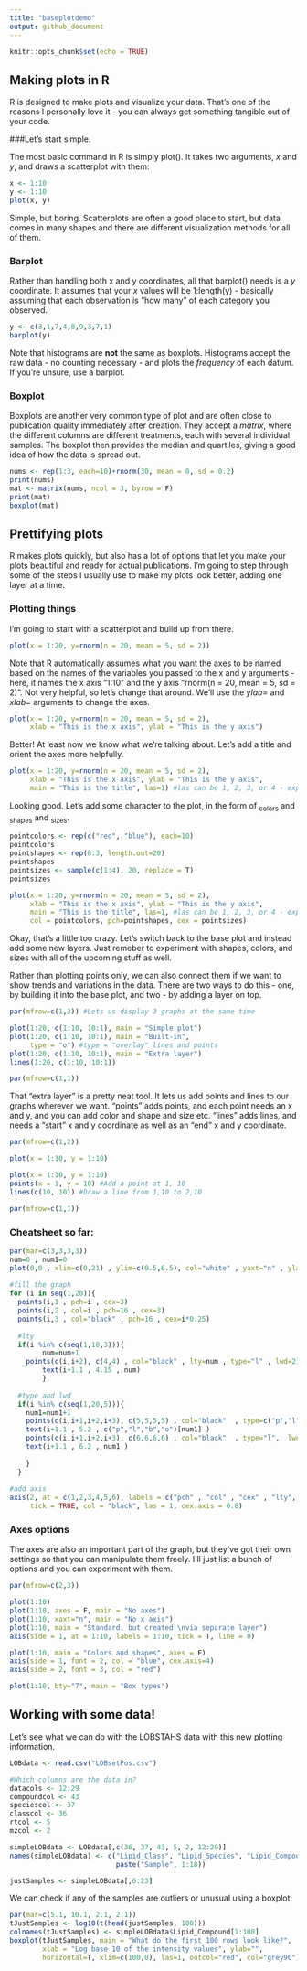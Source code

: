 ```yaml
---
title: "baseplotdemo"
output: github_document
---
```


```r
knitr::opts_chunk$set(echo = TRUE)
```

## Making plots in R

R is designed to make plots and visualize your data. That's one of the reasons I
personally love it - you can always get something tangible out of your code.

###Let's start simple.

The most basic command in R is simply plot(). It takes two arguments, *x* and 
*y*, and draws a scatterplot with them:

```r
x <- 1:10
y <- 1:10
plot(x, y)
```

Simple, but boring. Scatterplots are often a good place to start, but data comes
in many shapes and there are different visualization methods for all of them.

### Barplot

Rather than handling both x and y coordinates, all that barplot() needs is a *y*
coordinate. It assumes that your *x* values will be 1:length(y) - basically
assuming that each observation is "how many" of each category you observed.

```r
y <- c(3,1,7,4,8,9,3,7,1)
barplot(y)
```

Note that histograms are **not** the same as boxplots. Histograms accept the raw data - 
no counting necessary - and plots the *frequency* of each datum. If you're
unsure, use a barplot.


### Boxplot

Boxplots are another very common type of plot and are often close to publication
quality immediately after creation. They accept a *matrix*, where the different
columns are different treatments, each with several individual samples. The
boxplot then provides the median and quartiles, giving a good idea of how the
data is spread out.

```r
nums <- rep(1:3, each=10)+rnorm(30, mean = 0, sd = 0.2)
print(nums)
mat <- matrix(nums, ncol = 3, byrow = F)
print(mat)
boxplot(mat)
```

## Prettifying plots
R makes plots quickly, but also has a lot of options that let you make your
plots beautiful and ready for actual publications. I'm going to step through
some of the steps I usually use to make my plots look better, adding one layer
at a time.

### Plotting things

I'm going to start with a scatterplot and build up from there.

```r
plot(x = 1:20, y=rnorm(n = 20, mean = 5, sd = 2))
```

Note that R automatically assumes what you want the axes to be named based on
the names of the variables you passed to the x and y arguments - here, it
names the x axis "1:10" and the y axis "rnorm(n = 20, mean = 5, sd = 2)". Not
very helpful, so let's change that around. We'll use the *ylab=* and *xlab=*
arguments to change the axes.

```r
plot(x = 1:20, y=rnorm(n = 20, mean = 5, sd = 2),
     xlab = "This is the x axis", ylab = "This is the y axis")
```

Better! At least now we know what we're talking about. Let's add a title and
orient the axes more helpfully.

```r
plot(x = 1:20, y=rnorm(n = 20, mean = 5, sd = 2),
     xlab = "This is the x axis", ylab = "This is the y axis",
     main = "This is the title", las=1) #las can be 1, 2, 3, or 4 - experiment!
```

Looking good. Let's add some character to the plot, in the form of ~colors~ and
~shapes~ and ~sizes~.

```r
pointcolors <- rep(c("red", "blue"), each=10)
pointcolors
pointshapes <- rep(0:3, length.out=20)
pointshapes
pointsizes <- sample(c(1:4), 20, replace = T)
pointsizes

plot(x = 1:20, y=rnorm(n = 20, mean = 5, sd = 2),
     xlab = "This is the x axis", ylab = "This is the y axis",
     main = "This is the title", las=1, #las can be 1, 2, 3, or 4 - experiment!
     col = pointcolors, pch=pointshapes, cex = pointsizes)
```

Okay, that's a little too crazy. Let's switch back to the base plot and instead
add some new layers. Just remeber to experiment with shapes, colors, and sizes
with all of the upcoming stuff as well.

Rather than plotting points only, we can also connect them if we want to show
trends and variations in the data. There are two ways to do this - one, by 
building it into the base plot, and two - by adding a layer on top.

```r
par(mfrow=c(1,3)) #Lets us display 3 graphs at the same time

plot(1:20, c(1:10, 10:1), main = "Simple plot")
plot(1:20, c(1:10, 10:1), main = "Built-in",
     type = "o") #type = "overlay" lines and points
plot(1:20, c(1:10, 10:1), main = "Extra layer")
lines(1:20, c(1:10, 10:1))

par(mfrow=c(1,1))
```

That "extra layer" is a pretty neat tool. It lets us add points and lines to
our graphs wherever we want. "points" adds points, and each point needs an x and
y, and you can add color and shape and size etc. "lines" adds lines, and needs a
"start" x and y coordinate as well as an "end" x and y coordinate.

```r
par(mfrow=c(1,2))

plot(x = 1:10, y = 1:10)

plot(x = 1:10, y = 1:10)
points(x = 1, y = 10) #Add a point at 1, 10
lines(c(10, 10)) #Draw a line from 1,10 to 2,10

par(mfrow=c(1,1))
```

### Cheatsheet so far:
```r
par(mar=c(3,3,3,3))
num=0 ; num1=0
plot(0,0 , xlim=c(0,21) , ylim=c(0.5,6.5), col="white" , yaxt="n" , ylab="" , xlab="")
 
#fill the graph
for (i in seq(1,20)){
  points(i,1 , pch=i , cex=3)
  points(i,2 , col=i , pch=16 , cex=3)
  points(i,3 , col="black" , pch=16 , cex=i*0.25)
  
  #lty
  if(i %in% c(seq(1,18,3))){
        num=num+1
    points(c(i,i+2), c(4,4) , col="black" , lty=num , type="l" , lwd=2)
        text(i+1.1 , 4.15 , num)
        }
  
  #type and lwd 
  if(i %in% c(seq(1,20,5))){
    num1=num1+1
    points(c(i,i+1,i+2,i+3), c(5,5,5,5) , col="black"  , type=c("p","l","b","o")[num1] , lwd=2)
    text(i+1.1 , 5.2 , c("p","l","b","o")[num1] )
    points(c(i,i+1,i+2,i+3), c(6,6,6,6) , col="black"  , type="l",  lwd=num1)
    text(i+1.1 , 6.2 , num1 )
 
    }
  }
 
#add axis
axis(2, at = c(1,2,3,4,5,6), labels = c("pch" , "col" , "cex" , "lty", "type" , "lwd" ), 
     tick = TRUE, col = "black", las = 1, cex.axis = 0.8)
```

### Axes options

The axes are also an important part of the graph, but they've got their own 
settings so that you can manipulate them freely. I'll just list a bunch of 
options and you can experiment with them.

```r
par(mfrow=c(2,3))

plot(1:10)
plot(1:10, axes = F, main = "No axes")
plot(1:10, xaxt="n", main = "No x axis") 
plot(1:10, main = "Standard, but created \nvia separate layer")
axis(side = 1, at = 1:10, labels = 1:10, tick = T, line = 0)

plot(1:10, main = "Colors and shapes", axes = F)
axis(side = 1, font = 2, col = "blue", cex.axis=4)
axis(side = 2, font = 3, col = "red")

plot(1:10, bty="7", main = "Box types")
```

## Working with some data!

Let's see what we can do with the LOBSTAHS data with this new plotting information.

```r
LOBdata <- read.csv("LOBsetPos.csv")

#Which columns are the data in?
datacols <- 12:29
compoundcol <- 43
speciescol <- 37
classcol <- 36
rtcol <- 5
mzcol <- 2

simpleLOBdata <- LOBdata[,c(36, 37, 43, 5, 2, 12:29)]
names(simpleLOBdata) <- c("Lipid_Class", "Lipid_Species", "Lipid_Compound", "Retention_time", "M/Z ratio",
                          paste("Sample", 1:18))

justSamples <- simpleLOBdata[,6:23]
```

We can check if any of the samples are outliers or unusual using a boxplot:

```r
par(mar=c(5.1, 10.1, 2.1, 2.1))
tJustSamples <- log10(t(head(justSamples, 100)))
colnames(tJustSamples) <- simpleLOBdata$Lipid_Compound[1:100]
boxplot(tJustSamples, main = "What do the first 100 rows look like?",
        xlab = "Log base 10 of the intensity values", ylab="",
        horizontal=T, xlim=c(100,0), las=1, outcol="red", col="grey90")


```